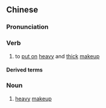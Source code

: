 ==Chinese==
{{zh-forms|s=浓妆|t2=濃粧}}

===Pronunciation===
{{zh-pron
|m=nóngzhuāng
|cat=v,n
}}

===Verb===
{{zh-verb}}

# to [[put on]] [[heavy]] and [[thick]] [[makeup]]

====Derived terms====
{{zh-der|濃妝豔抹}}

===Noun===
{{zh-noun}}

# [[heavy]] [[makeup]]